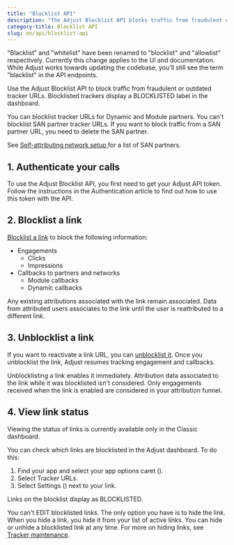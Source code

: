 ```yaml
---
title: "Blocklist API"
description: "The Adjust Blocklist API blocks traffic from fraudulent or outdated tracker URLs created for Dynamic and Module partners."
category-title: Blocklist API
slug: en/api/blocklist-api
---
```


<Callout type="important">

"Blacklist" and "whitelist" have been renamed to "blocklist" and "allowlist" respectively. Currently this change applies to the UI and documentation. While Adjust works towards updating the codebase, you'll still see the term "blacklist" in the API endpoints.

</Callout>

Use the Adjust Blocklist API to block traffic from fraudulent or outdated tracker URLs. Blocklisted trackers display a <GuiLabel>BLOCKLISTED</GuiLabel> label in the dashboard.

You can blocklist tracker URLs for Dynamic and Module partners. You can't blocklist SAN partner tracker URLs. If you want to block traffic from a SAN partner URL, you need to delete the SAN partner.

<Callout type="seealso" title="See also">

See [Self-attributing network setup
](https://help.adjust.com/en/suite/article/self-attributing-network-san-setup) for a list of SAN partners.

</Callout>

## 1. Authenticate your calls

To use the Adjust Blocklist API, you first need to get your Adjust API token. Follow the instructions in the Authentication article to find out how to use this token with the API.

## 2. Blocklist a link

[Blocklist a link](/en/api/blocklist-api/blocklist) to block the following information:

* Engagements
   * Clicks
   * Impressions
* Callbacks to partners and networks
   * Module callbacks
   * Dynamic callbacks

Any existing attributions associated with the link remain associated. Data from attributed users associates to the link until the user is reattributed to a different link.

## 3. Unblocklist a link

If you want to reactivate a link URL, you can [unblocklist it](/en/api/blocklist-api/unblocklist). Once you unblocklist the link, Adjust resumes tracking engagement and callbacks.

<Callout type="note">

Unblocklisting a link enables it immediately. Attribution data associated to the link while it was blocklisted isn't considered. Only engagements received when the link is enabled are considered in your attribution funnel.

</Callout>

## 4. View link status

<Callout type="important">

Viewing the status of links is currently available only in the Classic dashboard.

</Callout>

You can check which links are blocklisted in the Adjust dashboard. To do this:

1. Find your app and select your app options caret (<Icon name="ChevronUpSmall" />).
2. Select <GuiLabel>Tracker URLs</GuiLabel>.
3. Select <GuiLabel>Settings</GuiLabel> (<Icon name="CogWheel" />) next to your link.

Links on the blocklist display as <GuiLabel>BLOCKLISTED</GuiLabel>.

You can't <GuiLabel>EDIT</GuiLabel> blocklisted links. The only option you have is to hide the link. When you hide a link, you hide it from your list of active links. You can hide or unhide a blocklisted link at any time. For more on hiding links, see [Tracker maintenance](https://help.adjust.com/en/article/tracker-maintenance).
